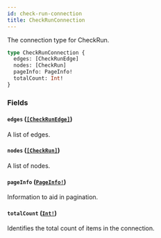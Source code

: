 ```yaml
---
id: check-run-connection
title: CheckRunConnection
---
```


The connection type for CheckRun.

```graphql
type CheckRunConnection {
  edges: [CheckRunEdge]
  nodes: [CheckRun]
  pageInfo: PageInfo!
  totalCount: Int!
}
```

### Fields

#### `edges` ([`[CheckRunEdge]`](/docs/api/objects/check-run-edge))

A list of edges.

#### `nodes` ([`[CheckRun]`](/docs/api/objects/check-run))

A list of nodes.

#### `pageInfo` ([`PageInfo!`](/docs/api/objects/page-info))

Information to aid in pagination.

#### `totalCount` ([`Int!`](/docs/api/scalars/int))

Identifies the total count of items in the connection.
